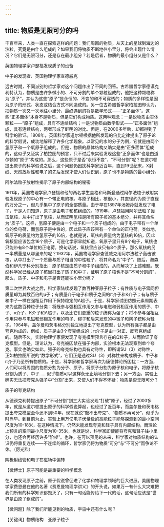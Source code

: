 ```yaml
---
---
---
```

title: 物质是无限可分的吗
---




千百年来，人类一直在探索这样的问题：我们周围的物质，从天上的星球到海边的沙粒，究竟是由什么组成的？如果我们将物质不断地往小里分，将会出现什么情况？它们是无限可分，还是存在最小组分？若是后者，物质的最小组分又是什么？

英国物理学家卢瑟福发现质子的设备



中子的发现者、英国物理学家查德威克



远古时期，不同派别的哲学家对这个问题作出了不同的回答。古希腊哲学家德谟克利特认为，物质是由许多微小的、不可分割的单个颗粒组成的，他把这种颗粒称为“原子”，并认为这些“原子”是永恒的、不变的和不可穿透的；物质的多样性是因为原子的形式、状态或结合方式不同造成的。另一位古希腊哲学家柏拉图却认为，把物质一次又一次地往小里分，最终遇到的将是数学形式——“正多面体”。这些“正多面体”本身不是物质，但是它们构成物质。这两种观念：一是说物质由实体颗粒——“原子”组成，具有不连续结构；一是说物质由数学形式——“正多面体”组成，具有连续结构，两者形成了鲜明的对比。但是，在2000多年后，却都得到了科学的验证。1808年，英国科学家道尔顿根据他所发现的倍比定律提出了原子论的科学假说，成功地解释了许多化学现象。以常见的水的分子为例，它就是由两个氢原子和一个氧原子组成的。但是，物质的晶体结构又确实是由“正多面体”组成的，这似乎又证实了柏拉图的预言，只不过后来实验发现这些“正多面体”也是由道尔顿的“原子”构成的。那么，这些原子是否“永恒不变”、“不可分割”呢？在道尔顿提出原子的科学假说之后，这个问题仍困扰科学家近百年，直到19世纪末，X射线、天然放射性和电子的先后发现才使人们认识到，原子也不是物质的最小组分。

阿尔法粒子放射性揭示了原子内部结构的秘密



1911年，英国物理学家卢瑟福和他的两名学生盖格和马斯登通过阿尔法粒子散射实验发现原子的中心有一个带正电的核。与原子相比，核很小，其直径约为原子直径的万分之一，但几乎集中了原子的全部质量。由于早在1897年汤姆孙就发现了电子，于是人们知道，原子是由电子和核组成的。1919年，卢瑟福用阿尔法粒子轰击氮核，从中打出了氢核，从而证明氢核是所有原子核的基本组分，并将其命名为“质子”。这样，氢原子便是由一个电子和一个质子组成的。由于电子带有一个单位的负电荷，而氢原子是中性的，因此质子应该带有一个单位的正电荷。类似地，氧原子的质量约为氢原子的16倍，也就是说，氧核的质量约为氢核的16倍，因此氧核里应该包含16个质子，可是化学家早就知道，氧原子里只有8个电子，氧核也只能带有8个单位的正电荷，换句话说，氧核里应该只有8个质子，那么氧核的另一半质量是从哪里来的呢？1932年，英国物理学家查德威克用阿尔法粒子轰击铍核，从中打出了一个质量与质子相当的中性粒子，将其命名为“中子”。随后，海森伯和伊凡宁科分别指出：原子核是由质子和中子组成的，从而解决了上述难题。既然科学家已经从原子核里打出了质子和中子，证明了原子核也不是“不可分割的”，那么，质子、中子和电子是否还能往小里分呢？

第二次世界大战之后，科学家陆续发现了数百种亚原子粒子：有性质与电子雷同但质量却为其数百倍的μ子；有质量介于电子和质子之间的π介子和K介子；有与质子和中子一样在强相互作用下保持稳定的Λ超子。于是，科学家试图仿照元素周期表来为这数百种粒子分类：将既参与强相互作用又参与电磁和弱相互作用的质子、中子、π介子、K介子和Λ超子，以及比它们更重的粒子统称为强子；将不参与强相互作用只参与电磁和弱相互作用的电子、缪子和后来发现的中微子和陶子统称为轻子。1964年，盖尔曼和茨韦格分别独立地提出了夸克模型，认为所有强子都是由夸克构成的，例如，质子是由3个夸克组成的；π介子是由一对正、反夸克组成的。随后不久，实验物理学家便发现了夸克模型预言存在的Ω粒子，从而验证了夸克模型。但是，理论认为，夸克被囚禁在强子内部，实验根本无法观察到单个夸克。事实也确实如此。强子的夸克结构也具有对称性，即所谓SU（3）对称性，正如柏拉图所说的“数学形式”，它们正是通过SU（3）对称性来构成质子、中子和π介子乃至所有物质的。于是，科学家和哲学家再次为康德悖论所困扰：一方面，人们可以将周围的物质分割为分子、原子，将原子分割为原子核和电子，将原子核分割为质子、中子……似乎物质可以这样永无止境地分割下去；另一方面，实验上确实无法把夸克从强子中“分割”出来，又使人们不得不怀疑：物质是否无限可分？

质子的夸克结构



从德谟克利特提出原子“不可分割”到三大实验发现“打破”原子，经过了2000多年，就是从道尔顿提出原子的科学假说算起，也经过了近百年，而盖尔曼和茨韦格提出夸克模型至今还不到50年，现在就说“敲不出夸克”、“物质不再可分”，似乎为时尚早。到目前为止，实验上用万亿电子伏量级的高能粒子能够探测到的最小空间尺度为10-18米，在这种情况下，仍然未能发现夸克和轻子具有内部结构，而理论上预言的空间最小尺度为10-35米，也就是说，科学家即使能将夸克和轻子往小里分，也还会再经历许多“阶梯”。也许，在可以预见的未来，科学家对物质结构的认识仍将重复连续——不连续的循环，哲学家仍将为物质“可分”与“不可分”而争论不休。（厉光烈）

阴极射线管和电子在磁场中偏转





【微博士】原子可能是最重要的科学概念

在人类发现原子之前，原子假说曾促进了化学和物理学领域的巨大进展。美国物理学家费恩曼在他的名著《费恩曼物理学讲义》的开头说，如果万一有什么大灾难把我们所有的科学知识都毁灭了，只有一句话能传给下一代的话，这句话应该是“世界是由原子组成的”。

【微问题】除了我们所能见到的物质，宇宙中还有什么呢？

【关键词】物质结构　亚原子粒子